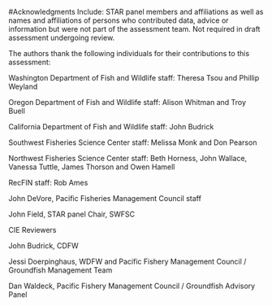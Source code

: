 <!-- ***************************ACKNOWLEDGEMENTS*************************** -->
#Acknowledgments
Include: STAR panel members and affiliations as well as names and affiliations 
of persons who contributed data, advice or information but were not part of the 
assessment team. Not required in draft assessment undergoing review.

The authors thank the following individuals for their contributions to this assessment:

Washington Department of Fish and Wildlife staff:  Theresa Tsou and Phillip Weyland

Oregon Department of Fish and Wildlife staff:  Alison Whitman and Troy Buell

California Department of Fish and Wildlife staff:  John Budrick

Southwest Fisheries Science Center staff:  Melissa Monk and Don Pearson

Northwest Fisheries Science Center staff:  Beth Horness, John Wallace, Vanessa Tuttle, James Thorson and Owen Hamell

RecFIN staff:  Rob Ames

John DeVore, Pacific Fisheries Management Council staff

John Field, STAR panel Chair, SWFSC

CIE Reviewers

John Budrick, CDFW

Jessi Doerpinghaus, WDFW and Pacific Fishery Management Council / Groundfish Management Team

Dan Waldeck, Pacific Fishery Management Council / Groundfish Advisory Panel




\newpage
\FloatBarrier


